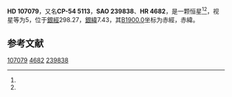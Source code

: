 {{Starbox begin
| name = HD 107079
}}
{{Starbox observe
| epoch = [[J2000.0|J2000.0]]
| constell = {{星座名待查}}<ref name=SIMBAD>{{cite web
 | url=http://simbad.u-strasbg.fr/simbad/sim-id?Ident=HR+4682
 | title =Pulsating variable Star
 | publisher=Centre de Données astronomiques de Strasbourg
 | work=SIMBAD
 | accessdate=2012-07-13}}</ref><ref name=DATA>{{cite web
 | url=http://vizier.u-strasbg.fr/viz-bin/VizieR-5?-out.add=.&-source=5050&-corr=PK=HR&-out.max=9999&HR=4682
 | title=VizieR Detailed Page
 | accessdate=2012-07-13
 | archive-date=2016-03-05
 | archive-url=https://web.archive.org/web/20160305005201/http://vizier.u-strasbg.fr/viz-bin/VizieR-5?-out.add=.&-source=5050&-corr=PK=HR&-out.max=9999&HR=4682
 | dead-url=no
 }}</ref>
| 星官 = 
| ra = {{RA|12|18|59.7}}<ref name=SIMBAD /><ref name=DATA />
| dec = {{DEC|-55|8|35}}<ref name=SIMBAD /><ref name=DATA />
| appmag_v = 5<ref name=SIMBAD /><ref name=DATA />
}}
{{Starbox character
| class = M1III<ref name=SIMBAD /><ref name=DATA />
| b-v = 1.59<ref name=SIMBAD /><ref name=DATA />
| u-b = 1.95<ref name=SIMBAD /><ref name=DATA />
| r-i = 1.06<ref name=SIMBAD /><ref name=DATA />
| variable = 
}}
{{Starbox astrometry
| radial_v = 1.95
| prop_mo_ra = -7
| parallax = 0.01
| p_error = 
}}
{{Starbox catalog
| names =CP-54 5113，[[SAO星表|SAO]] 239838，[[HD星表|HD]] 107079，[[HR星表|HR]] 4682}}
{{Starbox reference |Simbad=HR+4682}}
{{Starbox end}}

'''HD 107079'''，又名'''CP-54 5113'''，'''SAO 239838'''、'''HR 4682'''，是一颗恒星<ref name=SIMBAD /><ref name=DATA />，视星等为5，位于[[銀道座標系|銀經]]298.27，[[銀道座標系|銀緯]]7.43，其[[B1900.0|B1900.0]]坐标为赤經{{RA|12|13|39.7}}，赤緯{{DEC|-54|7.43|14}}。

== 参考文献 ==
{{reflist}}

{{star-stub}}

[[Category:HD和HDE天體|107079]]
[[Category:HR天體|4682]]
[[Category:SAO天體|239838]]